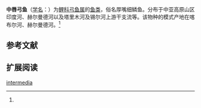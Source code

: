 {{Speciesbox
| name = 中唇弓鱼
| status = 
| status_system = 
| image = 
| genus = Racoma
| species = intermedia
| authority = McClelland, 1842<ref name='id6224'>{{cite web| url =http://www.bioinfo.cn/db05/BjdwSpecies.php?action=view&id=6224| title =中唇弓鱼| work =中国动物物种编目数据库| publisher =中国科学院微生物研究所| author =中国科学院动物研究所| accessdate =2009-04-11| deadurl =yes| archiveurl =https://web.archive.org/web/20160305041353/http://www.bioinfo.cn/db05/BjdwSpecies.php?action=view&id=6224| archivedate =2016-03-05}}</ref>
}}

'''中唇弓鱼'''（[[学名|学名]]：{{lang|la|''Racoma intermedia''}}）为[[鲤科|鲤科]][[弓鱼属|弓鱼属]]的[[鱼类|鱼类]]，俗名厚嘴细鳞鱼。分布于中亚高原山区印度河、赫尔曼德河以及塔里木河及锡尔河上游干支流等。该物种的模式产地在喀布尔河、赫尔曼德河。<ref name='id6224'/>

== 参考文献 ==
{{reflist}}

== 扩展阅读 ==
{{refbegin}}
{{wikispecies-inline|Racoma intermedia|中唇弓鱼}}
{{refend}}

[[Category:弓鱼属|intermedia]]


{{Cypriniformes-stub}}